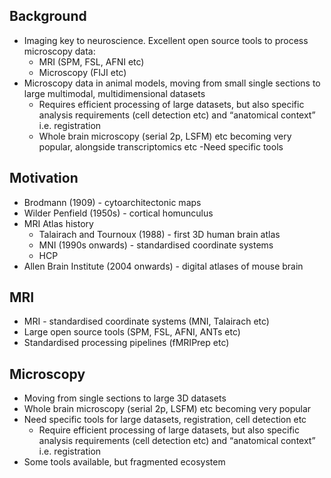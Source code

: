 ## Background
- Imaging key to neuroscience. Excellent open source tools to process microscopy data:
  - MRI (SPM, FSL, AFNI etc)
  - Microscopy (FIJI etc)
- Microscopy data in animal models, moving from small single sections to large multimodal, multidimensional datasets
  - Requires efficient processing of large datasets, but also specific analysis requirements (cell detection etc) and “anatomical context” i.e. registration
  - Whole brain microscopy (serial 2p, LSFM) etc becoming very popular, alongside transcriptomics etc
-Need specific tools

## Motivation
- Brodmann (1909) - cytoarchitectonic maps
- Wilder Penfield (1950s) - cortical homunculus
- MRI Atlas history
  - Talairach and Tournoux (1988) - first 3D human brain atlas
  - MNI (1990s onwards) - standardised coordinate systems
  - HCP
- Allen Brain Institute (2004 onwards) - digital atlases of mouse brain

## MRI
- MRI - standardised coordinate systems (MNI, Talairach etc)
- Large open source tools (SPM, FSL, AFNI, ANTs etc)
- Standardised processing pipelines (fMRIPrep etc)

## Microscopy
- Moving from single sections to large 3D datasets
- Whole brain microscopy (serial 2p, LSFM) etc becoming very popular
- Need specific tools for large datasets, registration, cell detection etc
  - Require efficient processing of large datasets, but also specific analysis requirements (cell detection etc) and “anatomical context” i.e. registration
- Some tools available, but fragmented ecosystem
